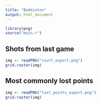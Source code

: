 ```yaml
---
title: "Badminton"
output: html_document
---
```


```r
library(png)
source("main.r")
```

## Shots from last game

```r
img <- readPNG("court_export.png")
grid.raster(img)
```

## Most commonly lost points

```r
img <- readPNG("lost_points_export.png")
grid.raster(img)
```